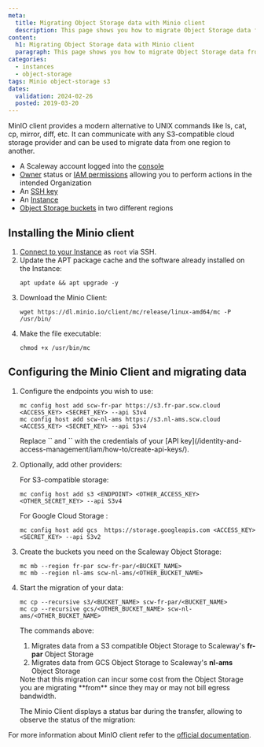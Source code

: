 ```yaml
---
meta:
  title: Migrating Object Storage data with Minio client
  description: This page shows you how to migrate Object Storage data from one region to another with Minio client
content:
  h1: Migrating Object Storage data with Minio client
  paragraph: This page shows you how to migrate Object Storage data from one region to another with Minio client
categories:
  - instances
  - object-storage
tags: Minio object-storage s3
dates:
  validation: 2024-02-26
  posted: 2019-03-20
---
```


MinIO client provides a modern alternative to UNIX commands like ls, cat, cp, mirror, diff, etc. It can communicate with any S3-compatible cloud storage provider and can be used to migrate data from one region to another.

<Macro id="requirements" />

- A Scaleway account logged into the [console](https://console.scaleway.com/)
- [Owner](/identity-and-access-management/iam/concepts/#owner/) status or [IAM permissions](/identity-and-access-management/iam/concepts/#permission/) allowing you to perform actions in the intended Organization
- An [SSH key](/identity-and-access-management/organizations-and-projects/how-to/create-ssh-key/)
- An [Instance](/compute/instances/how-to/create-an-instance/)
- [Object Storage buckets](/storage/object/how-to/create-a-bucket/) in two different regions

## Installing the Minio client

1. [Connect to your Instance](/compute/instances/how-to/connect-to-instance/) as `root` via SSH.
2. Update the APT package cache and the software already installed on the Instance:
    ```
    apt update && apt upgrade -y
    ```
3. Download the Minio Client:
    ```
    wget https://dl.minio.io/client/mc/release/linux-amd64/mc -P /usr/bin/
    ```
4. Make the file executable:
    ```
    chmod +x /usr/bin/mc
    ```

## Configuring the Minio Client and migrating data

1. Configure the endpoints you wish to use:
    ```
    mc config host add scw-fr-par https://s3.fr-par.scw.cloud <ACCESS_KEY> <SECRET_KEY> --api S3v4
    mc config host add scw-nl-ams https://s3.nl-ams.scw.cloud <ACCESS_KEY> <SECRET_KEY> --api S3v4
    ```

    <Message type="note">
      Replace `<ACCESS_KEY>` and `<SECRET_KEY>` with the credentials of your [API key](/identity-and-access-management/iam/how-to/create-api-keys/).
    </Message>
2. Optionally, add other providers:

    For S3-compatible storage:
      ```
      mc config host add s3 <ENDPOINT> <OTHER_ACCESS_KEY> <OTHER_SECRET_KEY> --api S3v4
      ```

    For Google Cloud Storage :
      ```
      mc config host add gcs  https://storage.googleapis.com <ACCESS_KEY> <SECRET_KEY> --api S3v2
      ```
3. Create the buckets you need on the Scaleway Object Storage:
    ```
    mc mb --region fr-par scw-fr-par/<BUCKET_NAME>
    mc mb --region nl-ams scw-nl-ams/<OTHER_BUCKET_NAME>
    ```
4. Start the migration of your data:
    ```
    mc cp --recursive s3/<BUCKET_NAME> scw-fr-par/<BUCKET_NAME>
    mc cp --recursive gcs/<OTHER_BUCKET_NAME> scw-nl-ams/<OTHER_BUCKET_NAME>
    ```

    The commands above:
      1.  Migrates data from a S3 compatible Object Storage to Scaleway's **fr-par** Object Storage
      2.  Migrates data from GCS Object Storage to Scaleway's **nl-ams** Object Storage

    <Message type="important">
      Note that this migration can incur some cost from the Object Storage you are migrating **from** since they may or may not bill egress bandwidth.
    </Message>

    The Minio Client displays a status bar during the transfer, allowing to observe the status of the migration:

    <Lightbox src="scaleway-mc.webp" alt="" />

For more information about MinIO client refer to the [official documentation](https://docs.minio.io/docs/minio-client-quickstart-guide.html/).